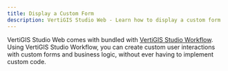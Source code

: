 ```yaml
---
title: Display a Custom Form
description: VertiGIS Studio Web - Learn how to display a custom form
---
```



VertiGIS Studio Web comes with bundled with [VertiGIS Studio Workflow](https://www.geocortex.com/products/geocortex-workflow/). Using VertiGIS Studio Workflow, you can create custom user interactions with custom forms and business logic, without ever having to implement custom code.

<UseCaseContainer>
    <UseCaseCard
        title="Add a Workflow to a VertiGIS Studio Web Application"
        description="Learn how to add a workflow to a VertiGIS Studio Web Application"
        link="https://docs.geocortex.com/webviewer/latest/admin-help/Default.htm#gwv/add-a-workflow-to-an-app.htm%3FTocPath%3DConfiguration%7CAdd%2520a%2520Workflow%2520to%2520an%2520App%7C_____0"
    />
    <UseCaseCard
        title="Build a Custom Form"
        description="Learn how to build a custom form with VertiGIS Studio Workflow"
        link="https://docs.geocortex.com/workflow/latest/help/Default.htm#wf5/help/forms.htm"
    />
</UseCaseContainer>
